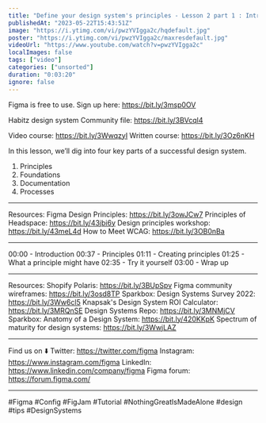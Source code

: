 ```yaml
---
title: "Define your design system's principles - Lesson 2 part 1 : Introduction to design systems"
publishedAt: "2023-05-22T15:43:51Z"
image: "https://i.ytimg.com/vi/pwzYVIgga2c/hqdefault.jpg"
poster: "https://i.ytimg.com/vi/pwzYVIgga2c/maxresdefault.jpg"
videoUrl: "https://www.youtube.com/watch?v=pwzYVIgga2c"
localImages: false
tags: ["video"]
categories: ["unsorted"]
duration: "0:03:20"
ignore: false
---
```

Figma is free to use. Sign up here: https://bit.ly/3msp0OV

Habitz design system Community file: https://bit.ly/3BVcql4

Video course: https://bit.ly/3WwqzyI
Written course: https://bit.ly/3Oz6nKH

In this lesson, we’ll dig into four key parts of a successful design system.

1. Principles
2. Foundations
3. Documentation
4. Processes

____________________________________________________

Resources:
Figma Design Principles: https://bit.ly/3owJCw7
Principles of Headspace: https://bit.ly/43jbi6y
Design principles workshop: https://bit.ly/43meL4d
How to Meet WCAG: https://bit.ly/3OB0nBa

____________________________________________________

00:00 - Introduction
00:37 - Principles
01:11 - Creating principles
01:25 - What a principle might have
02:35 - Try it yourself
03:00 - Wrap up

____________________________________________________

Resources:
Shopify Polaris: https://bit.ly/3BUpSpv
Figma community wireframes: https://bit.ly/3osd8TP
Sparkbox: Design Systems Survey 2022: https://bit.ly/3Ww6cl5
Knapsak's Design System ROI Calculator: https://bit.ly/3MRQnSE
Design Systems Repo: https://bit.ly/3MNMjCV
Sparkbox: Anatomy of a Design System: https://bit.ly/420KKpK
Spectrum of maturity for design systems: https://bit.ly/3WwjLAZ

____________________________________________________

Find us on ⬇️
Twitter: https://twitter.com/figma
Instagram: https://www.instagram.com/figma
LinkedIn: https://www.linkedin.com/company/figma
Figma forum: https://forum.figma.com/

____________________________________________________


#Figma #Config #FigJam #Tutorial #NothingGreatIsMadeAlone #design #tips #DesignSystems
